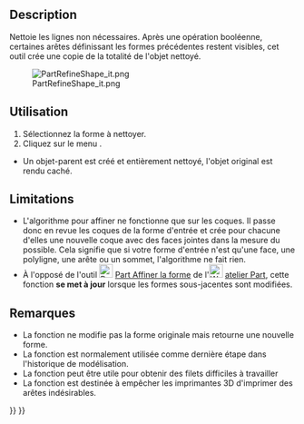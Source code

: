 <languages/>
{{Docnav/fr
|[[OpenSCAD_RemoveSubtree/fr|Supprimer de l'arborescence]]
|[[OpenSCAD_MirrorMeshFeature/fr|Miroir du maillage]]
|[[OpenSCAD_Workbench/fr|Atelier OpenSCAD]]
|IconL=OpenSCAD_RemoveSubtree.svg
|IconR=OpenSCAD_MirrorMeshFeature.svg
|IconC=Workbench_OpenSCAD.svg
}}

{{GuiCommand/fr
|Name=OpenSCAD RefineShapeFeature
|Name/fr=OpenSCAD Affiner la forme
|MenuLocation=OpenSCAD → Affiner la forme
|Workbenches=[[OpenSCAD_Workbench/fr|OpenSCAD]]
|SeeAlso=[[Part_RefineShape|Part Affiner la forme]]
}}

==Description== 

Nettoie les lignes non nécessaires. Après une opération booléenne, certaines arêtes définissant les formes précédentes restent visibles, cet outil crée une copie de la totalité de l'objet nettoyé.

[[File:PartRefineShape_it.png]]

<span id="Usage"></span>
==Utilisation== 

# Sélectionnez la forme à nettoyer.
# Cliquez sur le menu {{KEY|OpenSCAD → Affiner la forme}}.
* Un objet-parent est créé et entièrement nettoyé, l'objet original est rendu caché.

==Limitations== 

* L'algorithme pour affiner ne fonctionne que sur les coques. Il passe donc en revue les coques de la forme d'entrée et crée pour chacune d'elles une nouvelle coque avec des faces jointes dans la mesure du possible. Cela signifie que si votre forme d'entrée n'est qu'une face, une polyligne, une arête ou un sommet, l'algorithme ne fait rien.
* À l'opposé de l'outil [[Image:Part_RefineShape.svg|24px]] [[Part_RefineShape/fr|Part Affiner la forme]] de l'[[Image:Workbench_Part.svg|24px|link=Part Workbench/fr]] [[Part_Workbench/fr|atelier Part]], cette fonction '''se met à jour''' lorsque les formes sous-jacentes sont modifiées.

<span id="Notes"></span>
==Remarques== 

* La fonction ne modifie pas la forme originale mais retourne une nouvelle forme.
* La fonction est normalement utilisée comme dernière étape dans l'historique de modélisation.
* La fonction peut être utile pour obtenir des filets difficiles à travailler
* La fonction est destinée à empêcher les imprimantes 3D d'imprimer des arêtes indésirables.


{{Docnav/fr
|[[OpenSCAD_RemoveSubtree/fr|Supprimer de l'arborescence]]
|[[OpenSCAD_MirrorMeshFeature/fr|Miroir du maillage]]
|[[OpenSCAD_Workbench/fr|Atelier OpenSCAD]]
|IconL=OpenSCAD_RemoveSubtree.svg
|IconR=OpenSCAD_MirrorMeshFeature.svg
|IconC=Workbench_OpenSCAD.svg
}}

{{OpenSCAD_Tools_navi{{#translation:}}}}
{{Userdocnavi{{#translation:}}}}